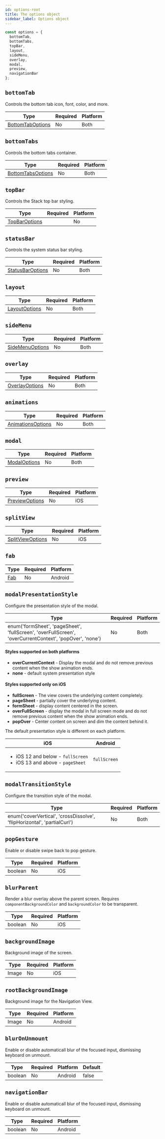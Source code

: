 ```yaml
---
id: options-root
title: The options object
sidebar_label: Options object
---
```


```js
const options = {
  bottomTab,
  bottomTabs,
  topBar,
  layout,
  sideMenu,
  overlay,
  modal,
  preview,
  navigationBar
};
```

## `bottomTab`

Controls the bottom tab icon, font, color, and more.

| Type                                  | Required | Platform |
| ------------------------------------- | -------- | -------- |
| [BottomTabOptions](options-bottomTab.mdx) | No       | Both     |

## `bottomTabs`

Controls the bottom tabs container.

| Type                                    | Required | Platform |
| --------------------------------------- | -------- | -------- |
| [BottomTabsOptions](options-bottomTabs.mdx) | No       | Both     |

## `topBar`

Controls the Stack top bar styling.

| Type                           | Required | Platform |
| ------------------------------ | -------- | -------- |
| [TopBarOptions](options-stack.mdx) |          | No       |

## `statusBar`

Controls the system status bar styling.

| Type                                  | Required | Platform |
| ------------------------------------- | -------- | -------- |
| [StatusBarOptions](options-statusBar.mdx) | No       | Both     |

## `layout`

| Type                            | Required | Platform |
| ------------------------------- | -------- | -------- |
| [LayoutOptions](options-layout.mdx) | No       | Both     |

## `sideMenu`

| Type                                | Required | Platform |
| ----------------------------------- | -------- | -------- |
| [SideMenuOptions](options-sideMenu.mdx) | No       | Both     |

## `overlay`

| Type                              | Required | Platform |
| --------------------------------- | -------- | -------- |
| [OverlayOptions](options-overlay.mdx) | No       | Both     |

## `animations`

| Type                                    | Required | Platform |
| --------------------------------------- | -------- | -------- |
| [AnimationsOptions](options-animations.mdx) | No       | Both     |

## `modal`

| Type                          | Required | Platform |
| ----------------------------- | -------- | -------- |
| [ModalOptions](options-modal.mdx) | No       | Both     |

## `preview`

| Type                              | Required | Platform |
| --------------------------------- | -------- | -------- |
| [PreviewOptions](options-preview.mdx) | No       | iOS      |

## `splitView`

| Type                                  | Required | Platform |
| ------------------------------------- | -------- | -------- |
| [SplitViewOptions](options-splitView.mdx) | No       | iOS      |

## `fab`

| Type               | Required | Platform |
| ------------------ | -------- | -------- |
| [Fab](options-fab.mdx) | No       | Android  |

## `modalPresentationStyle`

Configure the presentation style of the modal.

| Type                                                                                                    | Required | Platform |
| ------------------------------------------------------------------------------------------------------- | -------- | -------- |
| enum('formSheet', 'pageSheet', 'fullScreen', 'overFullScreen', 'overCurrentContext', 'popOver', 'none') | No       | Both     |

#### Styles supported on both platforms

- **overCurrentContext** - Display the modal and do not remove previous content when the show animation ends.
- **none** - default system presentation style

#### Styles supported only on iOS

- **fullScreen** - The view covers the underlying content completely.
- **pageSheet** - partially cover the underlying content.
- **formSheet** - display content centered in the screen.
- **overFullScreen** - display the modal in full screen mode and do not remove previous content when the show animation ends.
- **popOver** - Center content on screen and dim the content behind it.

The default presentation style is different on each platform.

| iOS                                                                                      | Android      |
| ---------------------------------------------------------------------------------------- | ------------ |
| <ul><li>iOS 12 and below - `fullScreen`</li><li>iOS 13 and above - `pageSheet`</li></ul> | `fullScreen` |

## `modalTransitionStyle`

Configure the transition style of the modal.

| Type                                                                    | Required | Platform |
| ----------------------------------------------------------------------- | -------- | -------- |
| enum('coverVertical', 'crossDissolve', 'flipHorizontal', 'partialCurl') | No       | Both     |

## `popGesture`

Enable or disable swipe back to pop gesture.

| Type    | Required | Platform |
| ------- | -------- | -------- |
| boolean | No       | iOS      |

## `blurParent`

Render a blur overlay above the parent screen. Requires `componentBackgroundColor` and `backgroundColor` to be transparent.

| Type    | Required | Platform |
| ------- | -------- | -------- |
| boolean | No       | iOS      |

## `backgroundImage`

Background image of the screen.

| Type  | Required | Platform |
| ----- | -------- | -------- |
| Image | No       | iOS      |

## `rootBackgroundImage`

Background image for the Navigation View.

| Type  | Required | Platform |
| ----- | -------- | -------- |
| Image | No       | Android  |

## `blurOnUnmount`

Enable or disable automaticall blur of the focused input, dismissing keyboard on unmount.

| Type    | Required | Platform | Default |
| ------- | -------- | -------- | ------- |
| boolean | No       | Android  | false   |

## `navigationBar`
Enable or disable automaticall blur of the focused input, dismissing keyboard on unmount.

| Type    | Required | Platform |
| ------- | -------- | -------- |
| boolean | No       | Android  |
